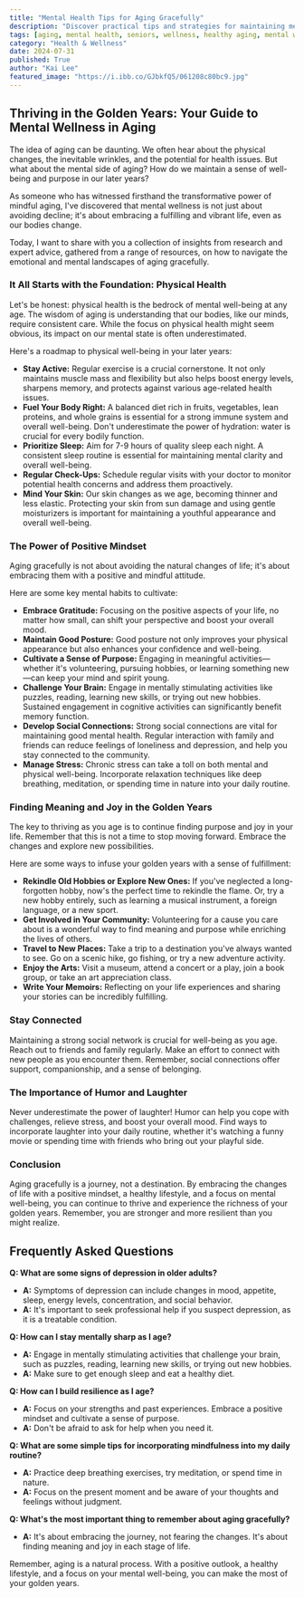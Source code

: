 ```yaml
---
title: "Mental Health Tips for Aging Gracefully"
description: "Discover practical tips and strategies for maintaining mental well-being and thriving as you age. This guide covers physical health, positive mindset, building social connections, and finding purpose and joy in your later years."
tags: [aging, mental health, seniors, wellness, healthy aging, mental wellness,  mindfulness,  lifestyle,  well-being,  elderly,  depression,  anxiety,  purpose,  gratitude,  social connections,  stress management,  exercise,  diet,  sleep,  community,  hobbies]
category: "Health & Wellness"
date: 2024-07-31
published: True
author: "Kai Lee"
featured_image: "https://i.ibb.co/GJbkfQ5/061208c80bc9.jpg"
---
```


## Thriving in the Golden Years: Your Guide to Mental Wellness in Aging

The idea of aging can be daunting. We often hear about the physical changes, the inevitable wrinkles, and the potential for health issues. But what about the mental side of aging? How do we maintain a sense of well-being and purpose in our later years? 

As someone who has witnessed firsthand the transformative power of mindful aging, I've discovered that mental wellness is not just about avoiding decline; it's about embracing a fulfilling and vibrant life, even as our bodies change. 

Today, I want to share with you a collection of insights from research and expert advice, gathered from a range of resources, on how to navigate the emotional and mental landscapes of aging gracefully.  

### It All Starts with the Foundation: Physical Health

Let's be honest: physical health is the bedrock of mental well-being at any age.  The wisdom of aging is understanding that our bodies, like our minds, require consistent care.  While the focus on physical health might seem obvious, its impact on our mental state is often underestimated. 

Here's a roadmap to physical well-being in your later years:

* **Stay Active:** Regular exercise is a crucial cornerstone.  It not only maintains muscle mass and flexibility but also helps boost energy levels, sharpens memory, and protects against various age-related health issues.
* **Fuel Your Body Right:** A balanced diet rich in fruits, vegetables, lean proteins, and whole grains is essential for a strong immune system and overall well-being.  Don't underestimate the power of hydration: water is crucial for every bodily function. 
* **Prioritize Sleep:** Aim for 7-9 hours of quality sleep each night.  A consistent sleep routine is essential for maintaining mental clarity and overall well-being.  
* **Regular Check-Ups:**  Schedule regular visits with your doctor to monitor potential health concerns and address them proactively.  
* **Mind Your Skin:**  Our skin changes as we age, becoming thinner and less elastic.  Protecting your skin from sun damage and using gentle moisturizers is important for maintaining a youthful appearance and overall well-being.  

### The Power of Positive Mindset

Aging gracefully is not about avoiding the natural changes of life; it's about embracing them with a positive and mindful attitude. 

Here are some key mental habits to cultivate:

* **Embrace Gratitude:**  Focusing on the positive aspects of your life, no matter how small, can shift your perspective and boost your overall mood.
* **Maintain Good Posture:**  Good posture not only improves your physical appearance but also enhances your confidence and well-being.  
* **Cultivate a Sense of Purpose:** Engaging in meaningful activities—whether it's volunteering, pursuing hobbies, or learning something new—can keep your mind and spirit young.  
* **Challenge Your Brain:**  Engage in mentally stimulating activities like puzzles, reading, learning new skills, or trying out new hobbies.  Sustained engagement in cognitive activities can significantly benefit memory function. 
* **Develop Social Connections:** Strong social connections are vital for maintaining good mental health.  Regular interaction with family and friends can reduce feelings of loneliness and depression, and help you stay connected to the community. 
* **Manage Stress:**  Chronic stress can take a toll on both mental and physical well-being.  Incorporate relaxation techniques like deep breathing, meditation, or spending time in nature into your daily routine. 

### Finding Meaning and Joy in the Golden Years

The key to thriving as you age is to continue finding purpose and joy in your life.  Remember that this is not a time to stop moving forward. Embrace the changes and explore new possibilities. 

Here are some ways to infuse your golden years with a sense of fulfillment:

* **Rekindle Old Hobbies or Explore New Ones:**  If you've neglected a long-forgotten hobby, now's the perfect time to rekindle the flame.  Or, try a new hobby entirely, such as learning a musical instrument, a foreign language, or a new sport. 
* **Get Involved in Your Community:**  Volunteering for a cause you care about is a wonderful way to find meaning and purpose while enriching the lives of others.  
* **Travel to New Places:**  Take a trip to a destination you've always wanted to see.  Go on a scenic hike, go fishing, or try a new adventure activity. 
* **Enjoy the Arts:**  Visit a museum, attend a concert or a play, join a book group, or take an art appreciation class. 
* **Write Your Memoirs:**  Reflecting on your life experiences and sharing your stories can be incredibly fulfilling. 

### Stay Connected

Maintaining a strong social network is crucial for well-being as you age.  Reach out to friends and family regularly.  Make an effort to connect with new people as you encounter them.  Remember, social connections offer support, companionship, and a sense of belonging. 

### The Importance of Humor and Laughter

Never underestimate the power of laughter!  Humor can help you cope with challenges, relieve stress, and boost your overall mood.  Find ways to incorporate laughter into your daily routine, whether it's watching a funny movie or spending time with friends who bring out your playful side. 

### Conclusion

Aging gracefully is a journey, not a destination. By embracing the changes of life with a positive mindset, a healthy lifestyle, and a focus on mental well-being, you can continue to thrive and experience the richness of your golden years. Remember, you are stronger and more resilient than you might realize.

## Frequently Asked Questions

**Q: What are some signs of depression in older adults?** 

* **A:** Symptoms of depression can include changes in mood, appetite, sleep, energy levels, concentration, and social behavior. 
* **A:**  It's important to seek professional help if you suspect depression, as it is a treatable condition.

**Q: How can I stay mentally sharp as I age?**

* **A:**  Engage in mentally stimulating activities that challenge your brain, such as puzzles, reading, learning new skills, or trying out new hobbies.  
* **A:**  Make sure to get enough sleep and eat a healthy diet.

**Q: How can I build resilience as I age?**

* **A:**  Focus on your strengths and past experiences.  Embrace a positive mindset and cultivate a sense of purpose.  
* **A:**  Don't be afraid to ask for help when you need it.

**Q: What are some simple tips for incorporating mindfulness into my daily routine?**

* **A:**  Practice deep breathing exercises, try meditation, or spend time in nature.  
* **A:**  Focus on the present moment and be aware of your thoughts and feelings without judgment.

**Q: What's the most important thing to remember about aging gracefully?**

* **A:**  It's about embracing the journey, not fearing the changes.  It's about finding meaning and joy in each stage of life. 

Remember, aging is a natural process.  With a positive outlook, a healthy lifestyle, and a focus on your mental well-being, you can make the most of your golden years. 